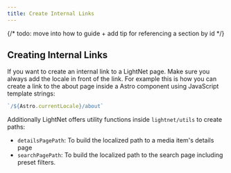 ```yaml
---
title: Create Internal Links
---
```

{/* todo: move into how to guide + add tip for referencing a section by id */}

## Creating Internal Links

If you want to create an internal link to a LightNet page. Make sure you always add the locale in front of the link.
For example this is how you can create a link to the about page inside a Astro component using JavaScript template strings:

```ts
`/${Astro.currentLocale}/about`
```

Additionally LightNet offers utility functions inside `lightnet/utils` to create paths:

- `detailsPagePath`: To build the localized path to a media item's details page
- `searchPagePath`: To build the localized path to the search page including preset filters.